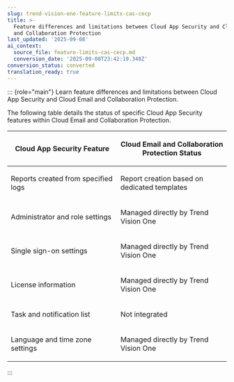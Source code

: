 ```yaml
---
slug: trend-vision-one-feature-limits-cas-cecp
title: >-
  Feature differences and limitations between Cloud App Security and Cloud Email
  and Collaboration Protection
last_updated: '2025-09-08'
ai_context:
  source_file: feature-limits-cas-cecp.md
  conversion_date: '2025-09-08T23:42:19.348Z'
conversion_status: converted
translation_ready: true
---
```


::: {role="main"}
Learn feature differences and limitations between Cloud App Security and Cloud Email and Collaboration Protection.

The following table details the status of specific Cloud App Security features within Cloud Email and Collaboration Protection.

<table>
<colgroup>
<col style="width: 50%" />
<col style="width: 50%" />
</colgroup>
<thead>
<tr>
<th><p>Cloud App Security Feature</p></th>
<th><p>Cloud Email and Collaboration Protection Status</p></th>
</tr>
</thead>
<tbody>
<tr>
<td><p>Reports created from specified logs</p></td>
<td><p>Report creation based on dedicated templates</p></td>
</tr>
<tr>
<td><p>Administrator and role settings</p></td>
<td><p>Managed directly by Trend Vision One</p></td>
</tr>
<tr>
<td><p>Single sign-on settings</p></td>
<td><p>Managed directly by Trend Vision One</p></td>
</tr>
<tr>
<td><p>License information</p></td>
<td><p>Managed directly by Trend Vision One</p></td>
</tr>
<tr>
<td><p>Task and notification list</p></td>
<td><p>Not integrated</p></td>
</tr>
<tr>
<td><p>Language and time zone settings</p></td>
<td><p>Managed directly by Trend Vision One</p></td>
</tr>
</tbody>
</table>
:::
